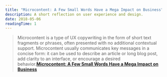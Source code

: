 ```yaml
---
title: "Microcontent: A Few Small Words Have a Mega Impact on Business"
description: A short reflection on user experience and design.
date: 2018-05-06
readingTime: 1
---
```


> Microcontent is a type of UX copywriting in the form of short text fragments or phrases, often presented with no additional contextual support.
Microcontent usually communicates key messages in a concise form: it can be used to describe an article or long blog post, add clarity to an interface, or encourage a desired behavior.**<a href="https://www.nngroup.com/articles/microcontent-how-to-write-headlines-page-titles-and-subject-lines/">Microcontent: A Few Small Words Have a Mega Impact on Business</a>**